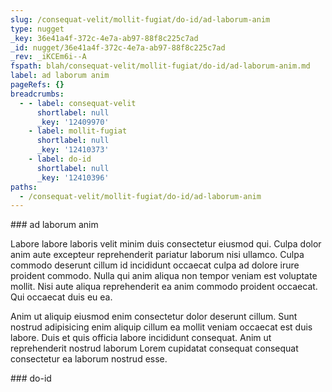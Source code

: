 ```yaml
---
slug: /consequat-velit/mollit-fugiat/do-id/ad-laborum-anim
type: nugget
_key: 36e41a4f-372c-4e7a-ab97-88f8c225c7ad
_id: nugget/36e41a4f-372c-4e7a-ab97-88f8c225c7ad
_rev: _iKCEm6i--A
fspath: blah/consequat-velit/mollit-fugiat/do-id/ad-laborum-anim.md
label: ad laborum anim
pageRefs: {}
breadcrumbs:
  - - label: consequat-velit
      shortlabel: null
      _key: '12409970'
    - label: mollit-fugiat
      shortlabel: null
      _key: '12410373'
    - label: do-id
      shortlabel: null
      _key: '12410396'
paths:
  - /consequat-velit/mollit-fugiat/do-id/ad-laborum-anim
---
```


<NuggetArea>
<Nugget slug="/consequat-velit/mollit-fugiat/do-id/ad-laborum-anim" type="nugget" _key="36e41a4f-372c-4e7a-ab97-88f8c225c7ad" _id="nugget/36e41a4f-372c-4e7a-ab97-88f8c225c7ad" _rev="_iKCEm6i--A" fspath="blah/consequat-velit/mollit-fugiat/do-id/ad-laborum-anim.md" label="ad laborum anim" paths="/consequat-velit/mollit-fugiat/do-id/ad-laborum-anim">
<NuggetBody>
### ad laborum anim

Labore labore laboris velit minim duis consectetur eiusmod qui. Culpa dolor anim aute excepteur reprehenderit pariatur laborum nisi ullamco. Culpa commodo deserunt cillum id incididunt occaecat culpa ad dolore irure proident commodo. Nulla qui anim aliqua non tempor veniam est voluptate mollit. Nisi aute aliqua reprehenderit ea anim commodo proident occaecat. Qui occaecat duis eu ea.

Anim ut aliquip eiusmod enim consectetur dolor deserunt cillum. Sunt nostrud adipisicing enim aliquip cillum ea mollit veniam occaecat est duis labore. Duis et quis officia labore incididunt consequat. Anim ut reprehenderit nostrud laborum Lorem cupidatat consequat consequat consectetur ea laborum nostrud esse.

</NuggetBody>
<Breadcrumbs>
<Crumbs>
<Crumb _key="12409970" label="consequat-velit" /><Crumb _key="12410373" label="mollit-fugiat" /><Crumb _key="12410396" label="do-id" />
</Crumbs>
</Breadcrumbs>
</Nugget>

<NuggetsInbound>
</NuggetsInbound>
<NuggetsOutbound>
</NuggetsOutbound>
</NuggetArea>
<PassagesInbound>
<Passage direction="inbound" type="passage" _key="12410396" _id="passage/12410396" _rev="_iKCEm6i--_" label="do-id" passage="do-id" fspath="blah/consequat-velit/mollit-fugiat/do-id" paths="/consequat-velit/mollit-fugiat/do-id" slug="/consequat-velit/mollit-fugiat/do-id">
<NuggetBody>
### do-id

</NuggetBody>
<Breadcrumbs>
<Crumbs>
<Crumb _key="12409970" label="consequat-velit" /><Crumb _key="12410373" label="mollit-fugiat" />
</Crumbs>
</Breadcrumbs>
</Passage>

</PassagesInbound>
<PassagesOutbound>
</PassagesOutbound>